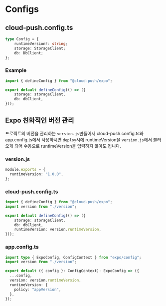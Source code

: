# Configs

## cloud-push.config.ts
```ts
type Config = {
	runtimeVersion?: string;
	storage: StorageClient;
	db: DbClient;
};
```
### Example

```ts
import { defineConfig } from "@cloud-push/expo";

export default defineConfig(() => ({
	storage: storageClient,
	db: dbClient,
}));
```

## Expo 친화적인 버전 관리

프로젝트의 버전을 관리하는 `version.js`만들어서 cloud-push.config.ts와 app.config.ts에서 사용하시면 `deploy`시에 runtimeVersion을 `version.js`에서 불러오게 되어 수동으로 runtimeVersion을 입력하지 않아도 됩니다.

### version.js

```ts
module.exports = {
  runtimeVersion: "1.0.0",
};
```

### cloud-push.config.ts
```ts
import { defineConfig } from "@cloud-push/expo";
import version from "./version";

export default defineConfig(() => ({
	storage: storageClient,
	db: dbClient,
	runtimeVersion: version.runtimeVersion,
}));

```

### app.config.ts
```ts
import type { ExpoConfig, ConfigContext } from "expo/config";
import version from "./version";

export default ({ config }: ConfigContext): ExpoConfig => ({
  ...config,
  version: version.runtimeVersion,
  runtimeVersion: {
    policy: "appVersion",
  },
});

```